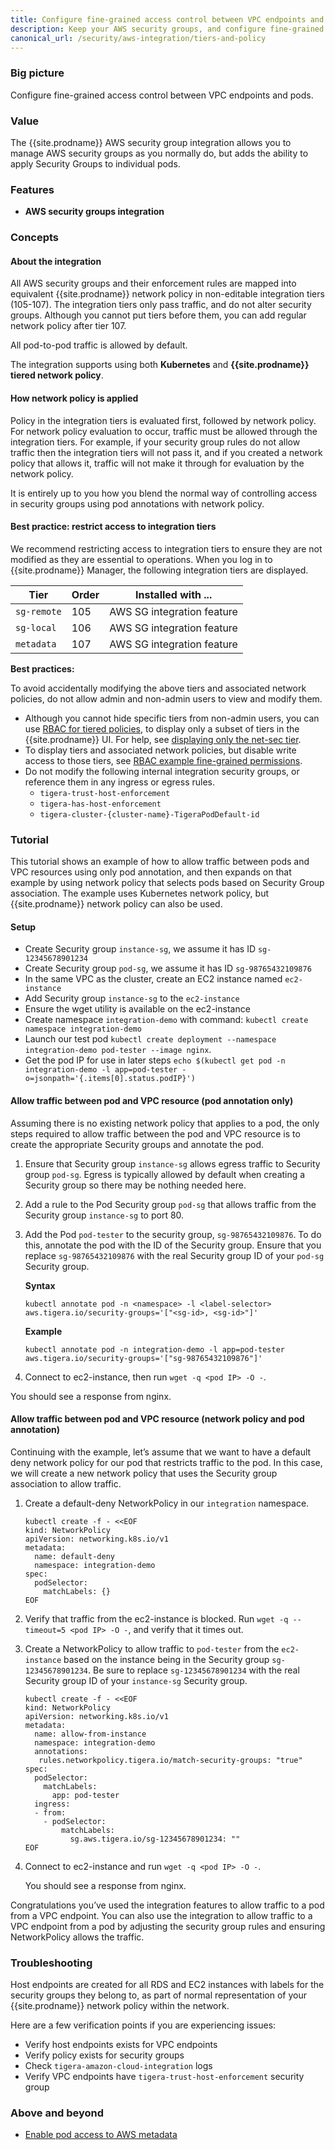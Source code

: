 ```yaml
---
title: Configure fine-grained access control between VPC endpoints and pods 
description: Keep your AWS security groups, and configure fine-grained access control between VPC endpoints and pods. 
canonical_url: /security/aws-integration/tiers-and-policy
---
```


### Big picture

Configure fine-grained access control between VPC endpoints and pods.

### Value

The {{site.prodname}} AWS security group integration allows you to manage AWS security groups as you normally do, but adds the ability to apply Security Groups to individual pods.

### Features

- **AWS security groups integration**

### Concepts

#### About the integration

All AWS security groups and their enforcement rules are mapped into equivalent {{site.prodname}} network policy in non-editable integration tiers (105-107). The integration tiers only pass traffic, and do not alter security groups. Although you cannot put tiers before them, you can add regular network policy after tier 107.

All pod-to-pod traffic is allowed by default. 

The integration supports using both **Kubernetes** and **{{site.prodname}} tiered network policy**.

#### How network policy is applied

Policy in the integration tiers is evaluated first, followed by network policy. For network policy evaluation to occur, traffic must be allowed through the integration tiers. For example, if your security group rules do not allow traffic then the integration tiers will not pass it, and if you created a network policy that allows it, traffic will not make it through for evaluation by the network policy.

It is entirely up to you how you blend the normal way of controlling access in security groups using pod annotations with network policy. 

#### Best practice: restrict access to integration tiers

We recommend restricting access to integration tiers to ensure they are not modified as they are essential to operations. When you log in to {{site.prodname}} Manager, the following integration tiers are displayed. 

| Tier        | Order | Installed with ...         |
| ----------- | ----- | -------------------------- |
| `sg-remote` | 105   | AWS SG integration feature |
| `sg-local`  | 106   | AWS SG integration feature |
| `metadata`  | 107   | AWS SG integration feature |

**Best practices:**
 
To avoid accidentally modifying the above tiers and associated network policies, do not allow admin and non-admin users to view and modify them. 
  - Although you cannot hide specific tiers from non-admin users, you can use [RBAC for tiered policies]({{site.baseurl}}/security/rbac-tiered-policies), to display only a subset of tiers in the {{site.prodname}} UI. For help, see [displaying only the net-sec tier]({{site.baseurl}}/security/rbac-tiered-policies#user-can-only-view-a-specific-tier).
  - To display tiers and associated network policies, but disable write access to those tiers, see [RBAC example fine-grained permissions]({{site.baseurl}}/security/rbac-tiered-policies#fine-grained-rbac-for-policies-and-tiers).
- Do not modify the following internal integration security groups, or reference them in any ingress or egress rules. 
  - `tigera-trust-host-enforcement`
  - `tigera-has-host-enforcement`
  - `tigera-cluster-{cluster-name}-TigeraPodDefault-id`

### Tutorial

This tutorial shows an example of how to allow traffic between pods and VPC resources using only pod annotation, and then expands on that example by using network policy that selects pods based on Security Group association. The example uses Kubernetes network policy, but {{site.prodname}} network policy can also be used.

#### Setup

- Create Security group `instance-sg`, we assume it has ID `sg-12345678901234`
- Create Security group `pod-sg`, we assume it has ID `sg-98765432109876`
- In the same VPC as the cluster, create an EC2 instance named `ec2-instance`
- Add Security group `instance-sg` to the `ec2-instance`
- Ensure the wget utility is available on the ec2-instance
- Create namespace `integration-demo` with command: `kubectl create namespace integration-demo`
- Launch our test pod `kubectl create deployment --namespace integration-demo pod-tester --image nginx`.
- Get the pod IP for use in later steps `echo $(kubectl get pod -n integration-demo -l app=pod-tester -o=jsonpath='{.items[0].status.podIP}')`

#### Allow traffic between pod and VPC resource (pod annotation only)

Assuming there is no existing network policy that applies to a pod, the only steps required to allow traffic between the pod and VPC resource is to create the appropriate Security groups and annotate the pod.

1. Ensure that Security group `instance-sg` allows egress traffic to Security group `pod-sg`. Egress is typically allowed by default when creating a Security group so there may be nothing needed here.
1. Add a rule to the Pod Security group `pod-sg` that allows traffic from the Security group `instance-sg` to port 80.
1. Add the Pod `pod-tester` to the security group, `sg-98765432109876`. To do this, annotate the pod with the ID of the Security group. Ensure that you replace `sg-98765432109876` with the real Security group ID of your `pod-sg` Security group.

   **Syntax**

   ```
   kubectl annotate pod -n <namespace> -l <label-selector> aws.tigera.io/security-groups='["<sg-id>, <sg-id>"]'
   ```
   **Example**

   ```
   kubectl annotate pod -n integration-demo -l app=pod-tester aws.tigera.io/security-groups='["sg-98765432109876"]'
   ```
1. Connect to ec2-instance, then run `wget -q <pod IP> -O -`. 

  You should see a response from nginx.

#### Allow traffic between pod and VPC resource (network policy and pod annotation)

Continuing with the example, let’s assume that we want to have a default deny network policy for our pod that restricts traffic to the pod. In this case, we will create a new network policy that uses the Security group association to allow traffic.  

1. Create a default-deny NetworkPolicy in our `integration` namespace.

   ```
   kubectl create -f - <<EOF
   kind: NetworkPolicy
   apiVersion: networking.k8s.io/v1
   metadata:
     name: default-deny
     namespace: integration-demo
   spec:
     podSelector:
       matchLabels: {}
   EOF
   ```
1. Verify that traffic from the ec2-instance is blocked. Run `wget -q --timeout=5 <pod IP> -O -`, and verify that it times out.
1. Create a NetworkPolicy to allow traffic to `pod-tester` from the `ec2-instance` based on the instance being in the Security group `sg-12345678901234`. Be sure to replace `sg-12345678901234` with the real Security group ID of your `instance-sg` Security group.

   ```
   kubectl create -f - <<EOF
   kind: NetworkPolicy
   apiVersion: networking.k8s.io/v1
   metadata:
     name: allow-from-instance
     namespace: integration-demo
     annotations:
      rules.networkpolicy.tigera.io/match-security-groups: "true"
   spec:
     podSelector:
       matchLabels:
         app: pod-tester
     ingress:
     - from:
       - podSelector:
           matchLabels:
             sg.aws.tigera.io/sg-12345678901234: ""
   EOF
   ```
1. Connect to ec2-instance and run `wget -q <pod IP> -O -`. 

   You should see a response from nginx.

Congratulations you’ve used the integration features to allow traffic to a pod from a VPC endpoint. You can also use the integration to allow traffic to a VPC endpoint from a pod by adjusting the security group rules and ensuring NetworkPolicy allows the traffic.

### Troubleshooting

Host endpoints are created for all RDS and EC2 instances with labels for the security groups they belong to, as part of normal representation of your {{site.prodname}} network policy within the network. 

Here are a few verification points if you are experiencing issues:

- Verify host endpoints exists for VPC endpoints
- Verify policy exists for security groups
- Check `tigera-amazon-cloud-integration` logs
- Verify VPC endpoints have `tigera-trust-host-enforcement` security group

### Above and beyond

- [Enable pod access to AWS metadata]({{site.baseurl}}/security/aws-integration/metadata-access)
